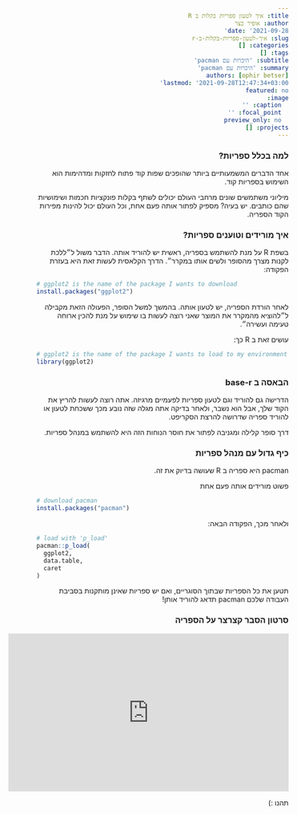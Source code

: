 ```yaml
---
title: איך לטעון ספריות בקלות ב R
author: אופיר בצר
date: '2021-09-28'
slug: איך-לטעון-ספריות-בקלות-ב-r
categories: []
tags: []
subtitle: 'היכרות עם pacman'
summary: 'היכרות עם pacman'
authors: [ophir betser]
lastmod: '2021-09-28T12:47:34+03:00'
featured: no
image: 
  caption: ''
  focal_point: ''
  preview_only: no
projects: []
---
```



<html dir="rtl">

### למה בכלל ספריות?

אחד הדברים המשמעותיים ביותר שהופכים שפות קוד פתוח לחזקות ומדהימות
הוא השימוש בספריות קוד.  

מיליוני משתמשים שונים מרחבי העולם יכולים לשתף בקלות פונקציות חכמות ושימושיות שהם כותבים.
יש בעיה? מספיק לפתור אותה פעם אחת, וכל העולם יכול להינות מפירות הקוד הספריה.

### איך מורידים וטוענים ספריות?

בשפת
R
על מנת להשתמש בספריה,
ראשית יש להוריד אותה.
הדבר משול ל״ללכת לקנות מצרך מהסופר ולשים אותו במקרר״.
הדרך הקלאסית לעשות זאת היא בעזרת הפקודה:


<div style="text-align:left;" dir="ltr">
```r
# ggplot2 is the name of the package I wants to download
install.packages("ggplot2")
```
</div>




לאחר הורדת הספריה, יש לטעון אותה.
בהמשך למשל הסופר, הפעולה הזאת מקבילה ל״להוציא מהמקרר את המוצר שאני רוצה לעשות בו שימוש על מנת
להכין ארוחה טעימה ועשירה״.
  
עושים זאת ב
R
כך:

<div style="text-align:left;" dir="ltr">
```r
# ggplot2 is the name of the package I wants to load to my environment
library(ggplot2)
```
</div>

### הבאסה ב base-r

הדרישה גם להוריד וגם לטעון ספריות לפעמיים מרגיזה.
אתה רוצה לעשות להריץ את הקוד שלך, אבל הוא נשבר, ולאחר בדיקה
אתה מגלה שזה נובע מכך ששכחת לטעון או להוריד ספריה שדרושה להרצת הסקריפט.

דרך סופר קלילה ומגניבה לפתור את חוסר הנוחות הזה היא להשתמש במנהל ספריות.

### כיף גדול עם מנהל ספריות

pacman
היא ספריה ב
R
שעושה בדיוק את זה.

פשוט מורידים אותה פעם אחת

<div style="text-align:left;" dir="ltr">
```r
# download pacman
install.packages("pacman")
```
</div>

ולאחר מכך, הפקודה הבאה:

<div style="text-align:left;" dir="ltr">
```r
# load with 'p_load'
pacman::p_load(
  ggplot2,
  data.table,
  caret
)
```
</div>

תטען את כל הספריות שבתוך הסוגריים,
ואם יש ספריות שאינן מותקנות בסביבת העבודה שלכם
pacman
תדאג להוריד אותן!


### סרטון הסבר קצרצר על הספריה
  
    
      
<div style="text-align:center;">
<iframe width="560" height="315" src="https://www.youtube.com/embed/WxXwHcfvN3M" frameborder="0" allowfullscreen></iframe>
</div>

  
  
      
תהנו
:)
